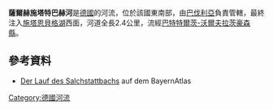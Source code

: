 {{Coord|47.88888|N|11.33279|E|display=title}}

'''薩爾赫施塔特巴赫河'''是[[德國|德國]]的河流，位於該國東南部，由[[巴伐利亞|巴伐利亞]]負責管轄，最終注入[[施塔恩貝格湖|施塔恩貝格湖]]西面，河道全長2.4公里，流經[[巴特特爾茨-沃爾夫拉茨豪森縣|巴特特爾茨-沃爾夫拉茨豪森縣]]。

==參考資料==
* [http://geoportal.bayern.de/bayernatlas/?X=5305445.49&Y=4451159.81&zoom=11&lang=de&topic=ba&bgLayer=tk&catalogNodes=122 Der Lauf des Salchstattbachs] auf dem BayernAtlas

{{Germany-geo-stub}}
[[Category:德國河流|Category:德國河流]]